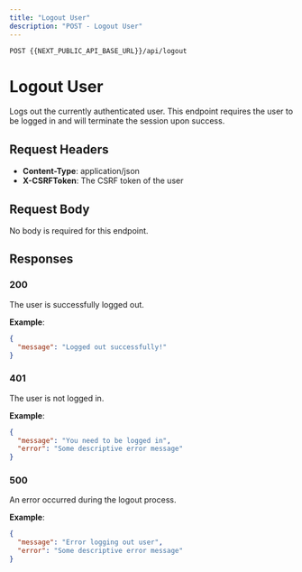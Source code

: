 ```yaml
---
title: "Logout User"
description: "POST - Logout User"
---
```

```
POST {{NEXT_PUBLIC_API_BASE_URL}}/api/logout
```

# Logout User

Logs out the currently authenticated user. This endpoint requires the user to be logged in and will terminate the session upon success.

## Request Headers

- **Content-Type**: application/json  
- **X-CSRFToken**: The CSRF token of the user  

## Request Body

No body is required for this endpoint.

## Responses

### 200
The user is successfully logged out.  

**Example**:  
```json
{
  "message": "Logged out successfully!"
}
```

### 401
The user is not logged in.  

**Example**:  
```json
{
  "message": "You need to be logged in",
  "error": "Some descriptive error message"
}
```

### 500
An error occurred during the logout process.  

**Example**:  
```json
{
  "message": "Error logging out user",
  "error": "Some descriptive error message"
}
```
